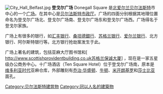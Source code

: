 [[File:City_Hall_Belfast.jpg|thumb]]
'''登戈尔广场''' Donegall Square 是[[北爱尔兰|北爱尔兰]][[贝尔法斯特|贝尔法斯特]]市中心的一个[[广场|广场]]。在其中心是[[贝尔法斯特市政厅|贝尔法斯特市政厅]]。广场的四面分别根据其地理位置命名为登戈尔广场北、登戈尔广场南、登戈尔广场东和登戈尔广场西。广场得名于登戈尔家族。

广场上有很多的银行，如[[汇丰银行|汇丰银行]]、[[桑坦德銀行|桑坦德銀行]]、[[苏格兰银行|苏格兰银行]]、[[爱尔兰银行|爱尔兰银行]]、北方银行、阿尔斯特银行等。北方银行抢劫案发生于此。

广场上著名的建筑，包括亚麻大厅图书馆和[ http://www.scottishprovidentbuilding.co.uk苏格兰保诚大厦{{dead link|date=2018年3月 |bot=InternetArchiveBot |fix-attempted=yes }}] ，现在是一家五星级办公商务中心。十广场酒店（Ten Square Hotel）位于登戈尔广场南，原本是[[维多利亚时代|维多利亚时代]]亚麻仓库，外部雕刻有[[乔治·华盛顿|乔治·华盛顿]]、[[牛顿|牛顿]]、[[米开朗基罗|米开朗基罗]]和[[莎士比亚|莎士比亚]]面孔。

{{Reflist}}
{{coord|54|35|48|N|5|55|48|W|type:landmark_region:GB|display=title}}

[[Category:贝尔法斯特建筑物|Category:贝尔法斯特建筑物]]
[[Category:冠以人名的建築物|Category:冠以人名的建築物]]